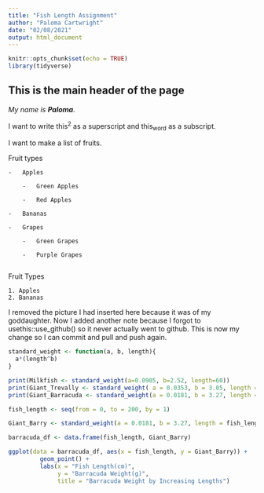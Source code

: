```yaml
---
title: "Fish Length Assignment"
author: "Paloma Cartwright"
date: "02/08/2021"
output: html_document
---
```


```r
knitr::opts_chunk$set(echo = TRUE)
library(tidyverse)
```

## This is the main header of the page

*My name is **Paloma**.*

I want to write this^2^ as a superscript and this~word~ as a subscript.

I want to make a list of fruits.

Fruit types

    -   Apples

        -   Green Apples

        -   Red Apples

    -   Bananas

    -   Grapes

        -   Green Grapes

        -   Purple Grapes
        

Fruit Types 

    1. Apples 
    2. Bananas
    

I removed the picture I had inserted here because it was of my goddaughter. Now I added another note because I forgot to usethis::use_github() so it never actually went to github. This is now my change so I can commit and pull and push again. 
```r
standard_weight <- function(a, b, length){
  a*(length^b)
}

print(Milkfish <- standard_weight(a=0.0905, b=2.52, length=60))
print(Giant_Trevally <- standard_weight( a = 0.0353, b = 3.05, length = 60))
print(Giant_Barracuda <- standard_weight(a = 0.0181, b = 3.27, length = 60))

fish_length <- seq(from = 0, to = 200, by = 1)

Giant_Barry <- standard_weight(a = 0.0181, b = 3.27, length = fish_length)

barracuda_df <- data.frame(fish_length, Giant_Barry)

ggplot(data = barracuda_df, aes(x = fish_length, y = Giant_Barry)) + 
         geom_point() +
         labs(x = "Fish Length(cm)", 
              y = "Barracuda Weight(g)", 
              title = "Barracuda Weight by Increasing Lengths")


```

